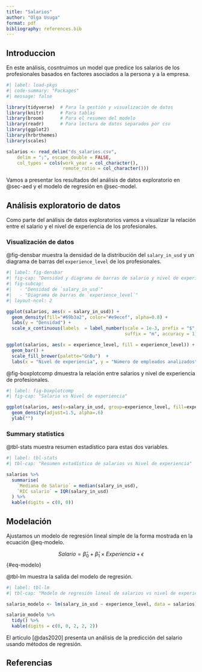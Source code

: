 ```yaml
---
title: "Salarios"
author: "Olga Usuga"
format: pdf
bibliography: references.bib
---
```


## Introduccion

En este análisis, cosntruimos un model que predice los salarios de los profesionales basados en factores asociados a la persona y a la empresa.

```r
#| label: load-pkgs
#| code-summary: "Packages"
#| message: false

library(tidyverse)  # Para la gestión y visualización de datos 
library(knitr)      # Para tablas
library(broom)      # Para el resumen del modelo
library(readr)      # Para lectura de datos separados por csv
library(ggplot2)
library(hrbrthemes)
library(scales)

salarios <- read_delim("ds_salaries.csv", 
    delim = ";", escape_double = FALSE, 
    col_types = cols(work_year = col_character(), 
                     remote_ratio = col_character()))
```

Vamos a presentar los resultados del análisis de datos exploratorio en @sec-aed y el modelo de regresión en @sec-model.

<!--# ADD CITATION HERE -->

## Análisis exploratorio de datos {#sec-aed}

Como parte del análisis de datos exploratorios vamos a visualizar la relación entre el salario y el nivel de experiencia de los profesionales.

### Visualización de datos

@fig-densbar muestra la densidad de la distribución del `salary_in_usd` y un diagrama de barras del `experience_level` de los profesionales.

```r
#| label: fig-densbar
#| fig-cap: "Densidad y diagrama de barras de salario y nivel de experiencia"
#| fig-subcap:
#|   - "Densidad de `salary_in_usd`"
#|   - "Diagrama de barras de `experience_level`" 
#| layout-ncol: 2

ggplot(salarios, aes(x = salary_in_usd)) + 
  geom_density(fill="#69b3a2", color="#e9ecef", alpha=0.8) +
  labs(y = "Densidad") + 
  scale_x_continuous(labels  = label_number(scale = 1e-3, prefix = "$", 
                                            suffix = "m", accuracy = 1)) 

ggplot(salarios, aes(x = experience_level, fill = experience_level)) + 
  geom_bar() +
  scale_fill_brewer(palette="GnBu")  + 
  labs(x = "Nivel de experiencia", y = "Número de empleados analizados")
```

@fig-boxplotcomp dmuestra la relación entre salarios y nivel de experiencia de profesionales.

```r
#| label: fig-boxplotcomp
#| fig-cap: "Salario vs Nivel de experiencia"

ggplot(salarios, aes(x=salary_in_usd, group=experience_level, fill=experience_level, col = experience_level)) +
  geom_density(adjust=1.5, alpha=.6) 
  ylab("") 
```

### Summary statistics

@tbl-stats muestra resumen estadístico para estas dos variables.

```r
#| label: tbl-stats
#| tbl-cap: "Resumen estadístico de salarios vs Nivel de experiencia"

salarios %>%
  summarise(
    `Mediana de Salario` = median(salary_in_usd),
    `RIC salario` = IQR(salary_in_usd)
  ) %>%
  kable(digits = c(0, 0))
```

## Modelación {#sec-modelo}

Ajustamos un modelo de regresión lineal simple de la forma mostrada en la ecuación @eq-modelo.

$$
Salario = \hat{\beta}_0 + \hat{\beta}_1 \times Experiencia + \epsilon
$$ {#eq-modelo}

@tbl-lm muestra la salida del modelo de regresión.

```r
#| label: tbl-lm
#| tbl-cap: "Modelo de regresión lineal de salarios vs nivel de experiencia"

salario_modelo <- lm(salary_in_usd ~ experience_level, data = salarios)

salario_modelo %>%
  tidy() %>%
  kable(digits = c(0, 0, 2, 2, 2))
```

El articulo [@das2020] presenta un análisis de la predicción del salario usando métodos de regresión.

## Referencias
